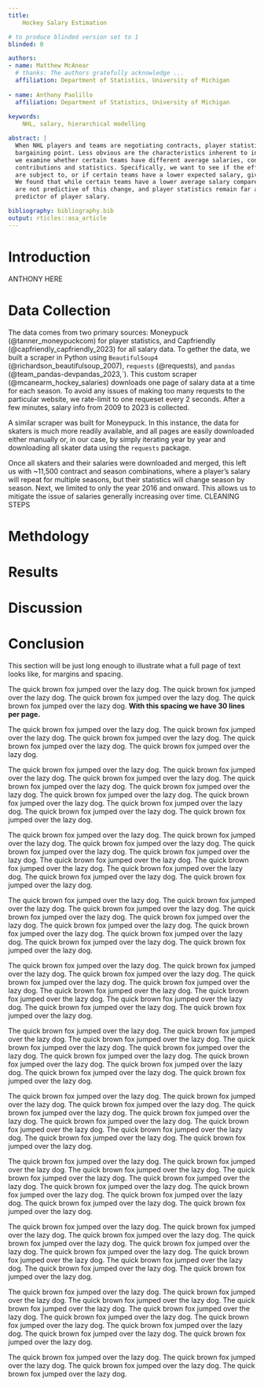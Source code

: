 ```yaml
---
title: 
    Hockey Salary Estimation

# to produce blinded version set to 1
blinded: 0

authors: 
- name: Matthew McAnear
  # thanks: The authors gratefully acknowledge ...
  affiliation: Department of Statistics, University of Michigan
  
- name: Anthony Paolillo
  affiliation: Department of Statistics, University of Michigan
  
keywords:
    NHL, salary, hierarchical modelling

abstract: |
  When NHL players and teams are negotiating contracts, player statistics are an obvious
  bargaining point. Less obvious are the characteristics inherent to individual teams. In this paper,
  we examine whether certain teams have different average salaries, controlling for individual statistics
  contributions and statistics. Specifically, we want to see if the effective tax rates a team's players
  are subject to, or if certain teams have a lower expected salary, given a certain player's statistics. 
  We found that while certain teams have a lower average salary compared to others, effective tax rates
  are not predictive of this change, and player statistics remain far and away the most important
  predictor of player salary.

bibliography: bibliography.bib
output: rticles::asa_article
---
```


# Introduction

ANTHONY HERE

# Data Collection

The data comes from two primary sources: Moneypuck (@tanner_moneypuckcom) for player statistics,
and Capfriendly (@capfriendly_capfriendly_2023) for all salary data. 
To gether the data, we built a scraper in Python using 
`BeautifulSoup4` (@richardson_beautifulsoup_2007), `requests` (@requests), 
and `pandas` (@team_pandas-devpandas_2023,`). This custom scraper (@mcanearm_hockey_salaries) 
downloads one page of salary data at a time for each season. To avoid any issues of making too many
requests to the particular website, we rate-limit to one requeset every 2 seconds. After a few minutes,
salary info from 2009 to 2023 is collected.

A similar scraper was built for Moneypuck. In this instance, the data for skaters is much more readily
available, and all pages are easily downloaded either manually or, in our case, by simply iterating year
by year and downloading all skater data using the `requests` package.

Once all skaters and their salaries were downloaded and merged, this left us with ~11,500 contract and 
season combinations, where a player's salary will repeat for multiple seasons, but their statistics
will change season by season. Next, we limited to only the year 2016 and onward. This allows us to
mitigate the issue of salaries generally increasing over time.
CLEANING STEPS

# Methdology

# Results

# Discussion

# Conclusion

\section{Verifications}
\label{sec:verify}
This section will be just long enough to illustrate what a full page of
text looks like, for margins and spacing.

The quick brown fox jumped over the lazy dog.
The quick brown fox jumped over the lazy dog.
The quick brown fox jumped over the lazy dog.
The quick brown fox jumped over the lazy dog.
__With this spacing we have 30 lines per page.__

The quick brown fox jumped over the lazy dog.
The quick brown fox jumped over the lazy dog.
The quick brown fox jumped over the lazy dog.
The quick brown fox jumped over the lazy dog.
The quick brown fox jumped over the lazy dog.

The quick brown fox jumped over the lazy dog.
The quick brown fox jumped over the lazy dog.
The quick brown fox jumped over the lazy dog.
The quick brown fox jumped over the lazy dog.
The quick brown fox jumped over the lazy dog.
The quick brown fox jumped over the lazy dog.
The quick brown fox jumped over the lazy dog.
The quick brown fox jumped over the lazy dog.
The quick brown fox jumped over the lazy dog.
The quick brown fox jumped over the lazy dog.

The quick brown fox jumped over the lazy dog.
The quick brown fox jumped over the lazy dog.
The quick brown fox jumped over the lazy dog.
The quick brown fox jumped over the lazy dog.
The quick brown fox jumped over the lazy dog.
The quick brown fox jumped over the lazy dog.
The quick brown fox jumped over the lazy dog.
The quick brown fox jumped over the lazy dog.
The quick brown fox jumped over the lazy dog.
The quick brown fox jumped over the lazy dog.

The quick brown fox jumped over the lazy dog.
The quick brown fox jumped over the lazy dog.
The quick brown fox jumped over the lazy dog.
The quick brown fox jumped over the lazy dog.
The quick brown fox jumped over the lazy dog.
The quick brown fox jumped over the lazy dog.
The quick brown fox jumped over the lazy dog.
The quick brown fox jumped over the lazy dog.
The quick brown fox jumped over the lazy dog.
The quick brown fox jumped over the lazy dog.

The quick brown fox jumped over the lazy dog.
The quick brown fox jumped over the lazy dog.
The quick brown fox jumped over the lazy dog.
The quick brown fox jumped over the lazy dog.
The quick brown fox jumped over the lazy dog.
The quick brown fox jumped over the lazy dog.
The quick brown fox jumped over the lazy dog.
The quick brown fox jumped over the lazy dog.
The quick brown fox jumped over the lazy dog.
The quick brown fox jumped over the lazy dog.

The quick brown fox jumped over the lazy dog.
The quick brown fox jumped over the lazy dog.
The quick brown fox jumped over the lazy dog.
The quick brown fox jumped over the lazy dog.
The quick brown fox jumped over the lazy dog.
The quick brown fox jumped over the lazy dog.
The quick brown fox jumped over the lazy dog.
The quick brown fox jumped over the lazy dog.
The quick brown fox jumped over the lazy dog.
The quick brown fox jumped over the lazy dog.

The quick brown fox jumped over the lazy dog.
The quick brown fox jumped over the lazy dog.
The quick brown fox jumped over the lazy dog.
The quick brown fox jumped over the lazy dog.
The quick brown fox jumped over the lazy dog.
The quick brown fox jumped over the lazy dog.
The quick brown fox jumped over the lazy dog.
The quick brown fox jumped over the lazy dog.
The quick brown fox jumped over the lazy dog.
The quick brown fox jumped over the lazy dog.

The quick brown fox jumped over the lazy dog.
The quick brown fox jumped over the lazy dog.
The quick brown fox jumped over the lazy dog.
The quick brown fox jumped over the lazy dog.
The quick brown fox jumped over the lazy dog.
The quick brown fox jumped over the lazy dog.
The quick brown fox jumped over the lazy dog.
The quick brown fox jumped over the lazy dog.
The quick brown fox jumped over the lazy dog.
The quick brown fox jumped over the lazy dog.

The quick brown fox jumped over the lazy dog.
The quick brown fox jumped over the lazy dog.
The quick brown fox jumped over the lazy dog.
The quick brown fox jumped over the lazy dog.
The quick brown fox jumped over the lazy dog.
The quick brown fox jumped over the lazy dog.
The quick brown fox jumped over the lazy dog.
The quick brown fox jumped over the lazy dog.
The quick brown fox jumped over the lazy dog.
The quick brown fox jumped over the lazy dog.

The quick brown fox jumped over the lazy dog.
The quick brown fox jumped over the lazy dog.
The quick brown fox jumped over the lazy dog.
The quick brown fox jumped over the lazy dog.
The quick brown fox jumped over the lazy dog.
The quick brown fox jumped over the lazy dog.
The quick brown fox jumped over the lazy dog.
The quick brown fox jumped over the lazy dog.
The quick brown fox jumped over the lazy dog.
The quick brown fox jumped over the lazy dog.

The quick brown fox jumped over the lazy dog.
The quick brown fox jumped over the lazy dog.
The quick brown fox jumped over the lazy dog.
The quick brown fox jumped over the lazy dog.


